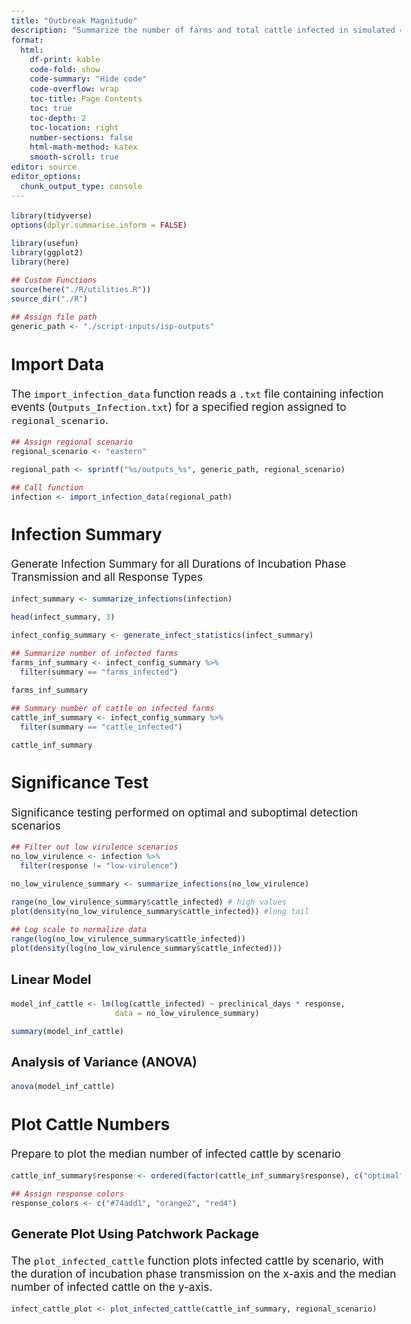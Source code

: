 ```yaml
---
title: "Outbreak Magnitude"
description: "Summarize the number of farms and total cattle infected in simulated outbreaks"
format:
  html: 
    df-print: kable
    code-fold: show
    code-summary: "Hide code"
    code-overflow: wrap
    toc-title: Page Contents
    toc: true
    toc-depth: 2
    toc-location: right
    number-sections: false
    html-math-method: katex
    smooth-scroll: true
editor: source
editor_options: 
  chunk_output_type: console
---
```


```{=html}
<style type="text/css">

body, td {
   font-size: 13pt;
}
code.r{
  font-size: 9pt;
}
pre {
  font-size: 11pt
}
</style>
```


```r
library(tidyverse)
options(dplyr.summarise.inform = FALSE)

library(usefun)
library(ggplot2)
library(here)

## Custom Functions
source(here("./R/utilities.R"))
source_dir("./R")

## Assign file path 
generic_path <- "./script-inputs/isp-outputs"
```

## Import Data
The `import_infection_data` function reads a `.txt` file containing infection events (`Outputs_Infection.txt`) for a specified region assigned to `regional_scenario`.
```r
## Assign regional scenario
regional_scenario <- "eastern"

regional_path <- sprintf("%s/outputs_%s", generic_path, regional_scenario)

## Call function
infection <- import_infection_data(regional_path)
```

## Infection Summary
Generate Infection Summary for all Durations of Incubation Phase Transmission and all Response Types
```r
infect_summary <- summarize_infections(infection)

head(infect_summary, 3)

infect_config_summary <- generate_infect_statistics(infect_summary)

## Summarize number of infected farms
farms_inf_summary <- infect_config_summary %>%    
  filter(summary == "farms_infected")

farms_inf_summary

## Summary number of cattle on infected farms
cattle_inf_summary <- infect_config_summary %>%    
  filter(summary == "cattle_infected")

cattle_inf_summary
```

## Significance Test
Significance testing performed on optimal and suboptimal detection scenarios
```r
## Filter out low virulence scenarios
no_low_virulence <- infection %>%
  filter(response != "low-virulence")

no_low_virulence_summary <- summarize_infections(no_low_virulence)

range(no_low_virulence_summary$cattle_infected) # high values
plot(density(no_low_virulence_summary$cattle_infected)) #long tail

## Log scale to normalize data
range(log(no_low_virulence_summary$cattle_infected))
plot(density(log(no_low_virulence_summary$cattle_infected)))
```

### Linear Model
```r
model_inf_cattle <- lm(log(cattle_infected) ~ preclinical_days * response, 
                       data = no_low_virulence_summary)

summary(model_inf_cattle)
```

### Analysis of Variance (ANOVA)
```r
anova(model_inf_cattle)
```

## Plot Cattle Numbers
Prepare to plot the median number of infected cattle by scenario
```r
cattle_inf_summary$response <- ordered(factor(cattle_inf_summary$response), c("optimal", "suboptimal", "low-virulence"))

## Assign response colors
response_colors <- c("#74add1", "orange2", "red4") 
```

### Generate Plot Using Patchwork Package
The `plot_infected_cattle` function plots infected cattle by scenario, with the duration of incubation phase transmission on the x-axis and the median number of infected cattle on the y-axis.
```r
infect_cattle_plot <- plot_infected_cattle(cattle_inf_summary, regional_scenario)
```
